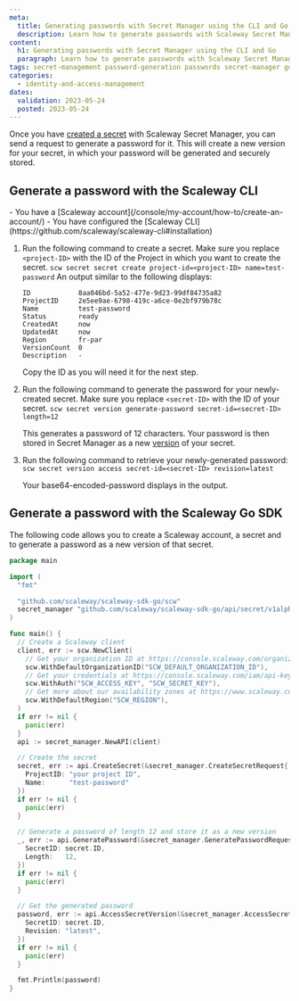 ```yaml
---
meta:
  title: Generating passwords with Secret Manager using the CLI and Go
  description: Learn how to generate passwords with Scaleway Secret Manager using the CLI and Go
content:
  h1: Generating passwords with Secret Manager using the CLI and Go
  paragraph: Learn how to generate passwords with Scaleway Secret Manager using the CLI and Go
tags: secret-management password-generation passwords secret-manager go sdk cli
categories:
  - identity-and-access-management
dates:
  validation: 2023-05-24
  posted: 2023-05-24
---
```


Once you have [created a secret](/identity-and-access-management/secret-manager/how-to/create-secret/) with Scaleway Secret Manager, you can send a request to generate a password for it. This will create a new version for your secret, in which your password will be generated and securely stored.

## Generate a password with the Scaleway CLI

<Macro id="iam-requirements" />

<Message type="requirement">
- You have a [Scaleway account](/console/my-account/how-to/create-an-account/)
- You have configured the [Scaleway CLI](https://github.com/scaleway/scaleway-cli#installation)
</Message>


1. Run the following command to create a secret. Make sure you replace `<project-ID>` with the ID of the Project in which you want to create the secret.
        ```
        scw secret secret create project-id=<project-ID> name=test-password
        ```
    An output similar to the following displays:
      ```
      ID            8aa046bd-5a52-477e-9d23-99df84735a82
      ProjectID     2e5ee9ae-6798-419c-a6ce-0e2bf979b78c
      Name          test-password
      Status        ready
      CreatedAt     now
      UpdatedAt     now
      Region        fr-par
      VersionCount  0
      Description   -
      ```
    Copy the ID as you will need it for the next step.

2. Run the following command to generate the password for your newly-created secret. Make sure you replace `<secret-ID>` with the ID of your secret.
        ```
        scw secret version generate-password secret-id=<secret-ID> length=12
        ```

    This generates a password of 12 characters. Your password is then stored in Secret Manager as a new [version](/identity-and-access-management/secret-manager/concepts/#version) of your secret.

3. Run the following command to retrieve your newly-generated password:
        ```
        scw secret version access secret-id=<secret-ID> revision=latest
        ```

    Your base64-encoded-password displays in the output.

##  Generate a password with the Scaleway Go SDK

<Macro id="iam-requirements" />

The following code allows you to create a Scaleway account, a secret and to generate a password as a new version of that secret.

```go
package main

import (
  "fmt"

  "github.com/scaleway/scaleway-sdk-go/scw"
  secret_manager "github.com/scaleway/scaleway-sdk-go/api/secret/v1alpha1"
)

func main() {
  // Create a Scaleway client
  client, err := scw.NewClient(
    // Get your organization ID at https://console.scaleway.com/organization/settings
    scw.WithDefaultOrganizationID("SCW_DEFAULT_ORGANIZATION_ID"),
    // Get your credentials at https://console.scaleway.com/iam/api-keys
    scw.WithAuth("SCW_ACCESS_KEY", "SCW_SECRET_KEY"),
    // Get more about our availability zones at https://www.scaleway.com/en/docs/console/my-account/reference-content/products-availability/
    scw.WithDefaultRegion("SCW_REGION"),
  )
  if err != nil {
    panic(err)
  }
  api := secret_manager.NewAPI(client)

  // Create the secret
  secret, err := api.CreateSecret(&secret_manager.CreateSecretRequest{
    ProjectID: "your project ID",
    Name:      "test-password"
  })
  if err != nil {
    panic(err)
  }

  // Generate a password of length 12 and store it as a new version
  _, err := api.GeneratePassword(&secret_manager.GeneratePasswordRequest{
    SecretID: secret.ID,
    Length:   12,
  })
  if err != nil {
    panic(err)
  }

  // Get the generated password
  password, err := api.AccessSecretVersion(&secret_manager.AccessSecretVersionRequest{
    SecretID: secret.ID,
    Revision: "latest",
  })
  if err != nil {
    panic(err)
  }

  fmt.Println(password)
}
```
